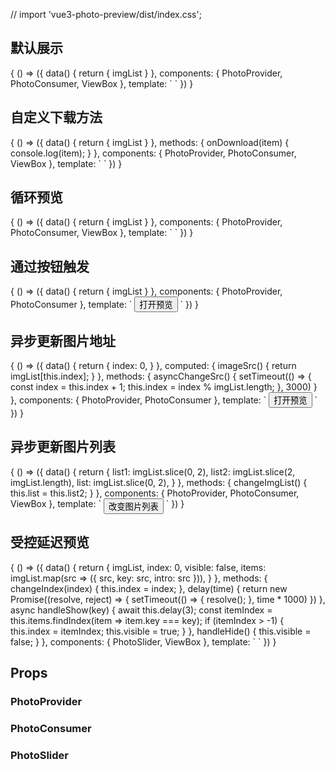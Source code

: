 // import 'vue3-photo-preview/dist/index.css';

<Meta title="vue3-photo-preview" />

## 默认展示
<Canvas>
  <Story name="默认展示">
    {
      () => ({
        data() {
          return {
            imgList
          }
        },
        components: { PhotoProvider, PhotoConsumer, ViewBox },
        template: `
          <photo-provider>
            <photo-consumer v-for="src in imgList" :intro="src" :key="src" :src="src">
              <view-box :src="src" />
            </photo-consumer>
            <template #icon>
              <svg
                class="PhotoSlider__BannerIcon"
                version="1.1"
                xmlns="http://www.w3.org/2000/svg"
                width="44"
                height="44"
                viewBox="0 0 768 768"
              >
                <path d="M640.5 352.5v63h-390l178.5 180-45 45-256.5-256.5 256.5-256.5 45 45-178.5 180h390z" />
              </svg>
            </template>
          </photo-provider>
        `
      })
    }
  </Story>
</Canvas>

## 自定义下载方法
<Canvas>
  <Story name="自定义下载方法">
    {
      () => ({
        data() {
          return {
            imgList
          }
        },
        methods: {
          onDownload(item) {
            console.log(item);
          }
        },
        components: { PhotoProvider, PhotoConsumer, ViewBox },
        template: `
          <photo-provider :onDownload="onDownload">
            <photo-consumer v-for="src in imgList" :intro="src" :key="src" :src="src">
              <view-box :src="src" />
            </photo-consumer>
          </photo-provider>
        `
      })
    }
  </Story>
</Canvas>

## 循环预览
<Canvas>
  <Story name="循环预览">
    {
      () => ({
        data() {
          return {
            imgList
          }
        },
        components: { PhotoProvider, PhotoConsumer, ViewBox },
        template: `
          <photo-provider :loop="true">
            <photo-consumer v-for="src in imgList" :intro="src" :key="src" :src="src">
              <view-box :src="src" />
            </photo-consumer>
          </photo-provider>
        `
      })
    }
  </Story>
</Canvas>

## 通过按钮触发
<Canvas>
  <Story name="通过按钮触发">
    {
      () => ({
        data() {
          return {
            imgList
          }
        },
        components: { PhotoProvider, PhotoConsumer },
        template: `
          <photo-provider>
            <photo-consumer v-for="(src, index) in imgList" :intro="src" :key="src" :src="src">
              <button v-if="index === 0">打开预览</button>
            </photo-consumer>
          </photo-provider>
        `
      })
    }
  </Story>
</Canvas>

## 异步更新图片地址
<Canvas>
  <Story name="异步更新图片地址">
    {
      () => ({
        data() {
          return {
            index: 0,
          }
        },
        computed: {
          imageSrc() {
            return imgList[this.index];
          }
        },
        methods: {
          asyncChangeSrc() {
            setTimeout(() => {
              const index = this.index + 1;
              this.index = index % imgList.length;
            }, 3000)
          }
        },
        components: { PhotoProvider, PhotoConsumer },
        template: `
          <photo-provider>
            <photo-consumer :intro="imageSrc" :src="imageSrc">
              <button @click="asyncChangeSrc">打开预览</button>
            </photo-consumer>
          </photo-provider>
        `
      })
    }
  </Story>
</Canvas>

## 异步更新图片列表
<Canvas>
  <Story name="异步更新图片列表">
    {
      () => ({
        data() {
          return {
            list1: imgList.slice(0, 2),
            list2: imgList.slice(2, imgList.length),
            list: imgList.slice(0, 2),
          }
        },
        methods: {
          changeImgList() {
            this.list = this.list2;
          }
        },
        components: { PhotoProvider, PhotoConsumer, ViewBox },
        template: `
          <photo-provider>
            <photo-consumer v-for="src in list" :intro="src" :key="src" :src="src">
              <view-box :src="src" />
            </photo-consumer>
            <button @click="changeImgList" style="vertical-align:top;">改变图片列表</button>
          </photo-provider>
        `
      })
    }
  </Story>
</Canvas>

## 受控延迟预览
<Canvas>
  <Story name="受控延迟预览">
    {
      () => ({
        data() {
          return {
            imgList,
            index: 0,
            visible: false,
            items: imgList.map(src => ({ src, key: src, intro: src })),
          }
        },
        methods: {
          changeIndex(index) {
            this.index = index;
          },
          delay(time) {
            return new Promise((resolve, reject) => {
              setTimeout(() => {
                resolve();
              }, time * 1000)
            })
          },
          async handleShow(key) {
            await this.delay(3);
            const itemIndex = this.items.findIndex(item => item.key === key);
            if (itemIndex > -1) {
              this.index = itemIndex;
              this.visible = true;
            }
          },
          handleHide() {
            this.visible = false;
          }
        },
        components: { PhotoSlider, ViewBox },
        template: `
          <view-box
            v-for="src in imgList"
            :key="src"
            :src="src"
            @click="handleShow(src)"
          />
          <photo-slider
            :items="items"
            :visible="visible"
            :index="index"
            @changeIndex="changeIndex"
            @clickMask="handleHide"
            @closeModal="handleHide"
          />
        `
      })
    }
  </Story>
</Canvas>

## Props

### PhotoProvider

<ArgsTable of={originPhotoProvider} />

### PhotoConsumer

<ArgsTable of={originPhotoConsumer} />

### PhotoSlider
<ArgsTable of={originPhotoSlider} />
